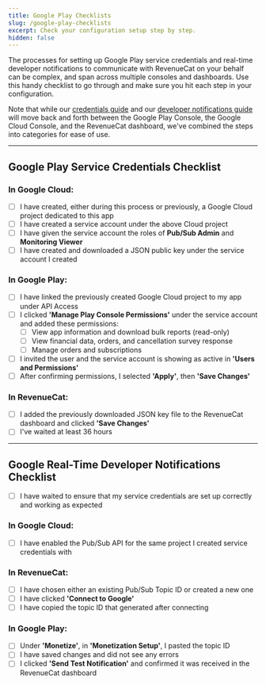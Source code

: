 ```yaml
---
title: Google Play Checklists
slug: /google-play-checklists
excerpt: Check your configuration setup step by step.
hidden: false
---
```

The processes for setting up Google Play service credentials and real-time developer notifications to communicate with RevenueCat on your behalf can be complex, and span across multiple consoles and dashboards. Use this handy checklist to go through and make sure you hit each step in your configuration.

Note that while our [credentials guide](/creating-play-service-credentials) and our [developer notifications guide](/google-server-notifications) will move back and forth between the Google Play Console, the Google Cloud Console, and the RevenueCat dashboard, we've combined the steps into categories for ease of use.

***

## Google Play Service Credentials Checklist

### In Google Cloud:

- [ ] I have created, either during this process or previously, a Google Cloud project dedicated to this app
- [ ] I have created a service account under the above Cloud project
- [ ] I have given the service account the roles of **Pub/Sub Admin** and **Monitoring Viewer**
- [ ] I have created and downloaded a JSON public key under the service account I created

### In Google Play:

- [ ] I have linked the previously created Google Cloud project to my app under API Access
- [ ] I clicked **'Manage Play Console Permissions'** under the service account and added these permissions:
  - [ ] View app information and download bulk reports (read-only)
  - [ ] View financial data, orders, and cancellation survey response
  - [ ] Manage orders and subscriptions
- [ ] I invited the user and the service account is showing as active in **'Users and Permissions'**
- [ ] After confirming permissions, I selected **'Apply'**, then **'Save Changes'**

### In RevenueCat:

- [ ] I added the previously downloaded JSON key file to the RevenueCat dashboard and clicked **'Save Changes'**
- [ ] I've waited at least 36 hours

***

## Google Real-Time Developer Notifications Checklist

- [ ] I have waited to ensure that my service credentials are set up correctly and working as expected

### In Google Cloud:

- [ ] I have enabled the Pub/Sub API for the same project I created service credentials with

### In RevenueCat:

- [ ] I have chosen either an existing Pub/Sub Topic ID or created a new one
- [ ] I have clicked **'Connect to Google'**
- [ ] I have copied the topic ID that generated after connecting

### In Google Play:

- [ ] Under **'Monetize'**, in **'Monetization Setup'**, I pasted the topic ID
- [ ] I have saved changes and did not see any errors
- [ ] I clicked **'Send Test Notification'** and confirmed it was received in the RevenueCat dashboard
